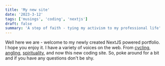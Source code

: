 ```yaml
---
title: 'My new site'
date: '2023-3-12'
tags: ['musings', 'coding', 'nextjs']
draft: false
summary: 'A step of faith - tying my activism to my professional life'
---
```


Well here we are - welcome to my newly created NextJS powered portfolio. I hope you enjoy it. I have
a variety of voices on the web. From [cycling](https://macadamgrinding.com),
[angling](https://iloveto.fish), [spirituality](https://eandp.cc), and now this new coding site. So,
poke around for a bit and if you have any questions don't be shy.
